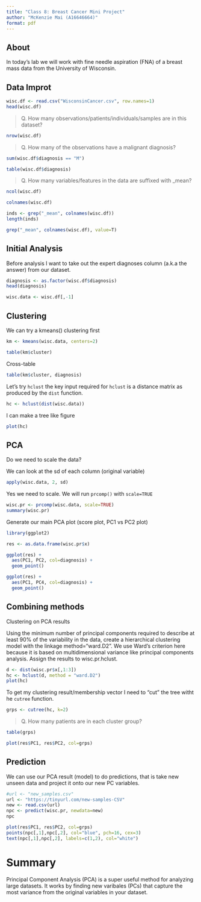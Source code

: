 ```yaml
---
title: "Class 8: Breast Cancer Mini Project"
author: "McKenzie Mai (A16646664)"
format: pdf
---
```


## About

In today's lab we will work with fine needle aspiration (FNA) of a breast mass data from the University of Wisconsin.

## Data Improt

```r
wisc.df <- read.csv("WisconsinCancer.csv", row.names=1)
head(wisc.df)
```

>Q. How many observations/patients/individuals/samples are in this dataset?

```r
nrow(wisc.df)
```

> Q. How many of the observations have a malignant diagnosis?

```r
sum(wisc.df$diagnosis == "M")
```

```r
table(wisc.df$diagnosis)
```

> Q. How many variables/features in the data are suffixed with _mean?

```r
ncol(wisc.df)
```
```r
colnames(wisc.df)
```

```r
inds <- grep("_mean", colnames(wisc.df))
length(inds)
```
```r
grep("_mean", colnames(wisc.df), value=T)
```


## Initial Analysis

Before analysis I want to take out the expert diagnoses column (a.k.a the answer) from our dataset.

```r
diagnosis <- as.factor(wisc.df$diagnosis)
head(diagnosis)
```
```r
wisc.data <- wisc.df[,-1]
```





## Clustering

We can try a kmeans() clustering first


```r
km <- kmeans(wisc.data, centers=2)
```



```r
table(km$cluster)
```
Cross-table

```r
table(km$cluster, diagnosis)
```

Let's try `hclust` the key input required for `hclust` is a distance matrix as produced by the `dist` function.

```r
hc <- hclust(dist(wisc.data))
```


I can make a tree like figure

```r
plot(hc)
```

## PCA

Do we need to scale the data?

We can look at the sd of each column (original variable)
```r
apply(wisc.data, 2, sd)
```

Yes we need to scale. We will run `prcomp()` with `scale=TRUE`

```r
wisc.pr <- prcomp(wisc.data, scale=TRUE)
summary(wisc.pr)
```


Generate our main PCA plot (score plot, PC1 vs PC2 plot)

```r
library(ggplot2)

res <- as.data.frame(wisc.pr$x)
```


```r
ggplot(res) + 
  aes(PC1, PC2, col=diagnosis) + 
  geom_point()
```


```r
ggplot(res) +
  aes(PC1, PC4, col=diagnosis) +
  geom_point()
```


## Combining methods

Clustering on PCA results

Using the minimum number of principal components required to describe at least 90% of the variability in the data, create a hierarchical clustering model with the linkage method="ward.D2". We use Ward’s criterion here because it is based on multidimensional variance like principal components analysis. Assign the results to wisc.pr.hclust.

```r
d <- dist(wisc.pr$x[,1:3])
hc <- hclust(d, method = "ward.D2")
plot(hc)
```

To get my clustering result/membership vector I need to "cut" the tree witht he `cutree` function.

```r
grps <- cutree(hc, k=2)
```

> Q. How many patients are in each cluster group?

```r
table(grps)
```

```r
plot(res$PC1, res$PC2, col=grps)
```


## Prediction

We can use our PCA result (model) to do predictions, that is take new unseen data and project it onto our new PC variables.

```r
#url <- "new_samples.csv"
url <- "https://tinyurl.com/new-samples-CSV"
new <- read.csv(url)
npc <- predict(wisc.pr, newdata=new)
npc
```

```r
plot(res$PC1, res$PC2, col=grps)
points(npc[,1],npc[,2], col="blue", pch=16, cex=3)
text(npc[,1],npc[,2], labels=c(1,2), col="white")
```

# Summary

Principal Component Analysis (PCA) is a super useful method for analyzing large datasets. It works by finding new varibales (PCs) that capture the most variance from the original variables in your dataset.
